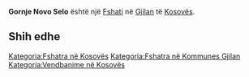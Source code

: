 {{Fshat në Kosovës
 | Emri                = Gornje Novo Selo
 | EmriAlt                = Gorne Novo Selo,Gornje Novo Selo,Novo Sello,Novoselle e Eperme,Novosellë e Epërme,Горње Ново Село
 | Emri (Rasa dhanore) = 
 | Figura              = 
 | Shteti              = Kosovës
 | Komuna              = Gjilan
 | Kodi postar         = 
 | Sipërfaqja          = 

 | Popullsia           = 

 | Regj. i popullsisë  = 
 | Dend. e popullsisë  = 
 | Faqja zyrtare       = 
 <!--- Koordinatat ----> 
 | Gjerësia            = 42.46056
 | Gjatësia            = 20.39056
 | Lartësia            = 
}}
'''Gornje Novo Selo''' është një [[Fshati]] në [[Gjilan]] të [[Kosovës]].

<!-- == Gjeografia == -->
<!-- == Historia == -->
<!-- == Demografia == -->
== Shih edhe ==
{{Komuna Gjilan}}
{{Kosovo-Administrata-Cung}}

[[Kategoria:Fshatra në Kosovës]]
[[Kategoria:Fshatra në Kommunes Gjilan]]
[[Kategoria:Vendbanime në Kosovës]]